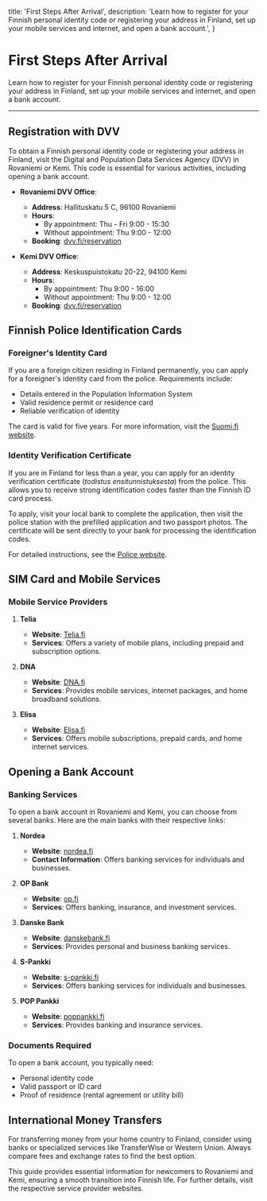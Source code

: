   title: 'First Steps After Arrival',
  description:
    'Learn how to register for your Finnish personal identity code or registering your address in Finland, set up your mobile services and internet, and open a bank account.',
}

# First Steps After Arrival

Learn how to register for your Finnish personal identity code or registering your address in Finland, set up your mobile services and internet, and open a bank account.

---


## Registration with DVV

To obtain a Finnish personal identity code or registering your address in Finland, visit the Digital and Population Data Services Agency (DVV) in Rovaniemi or Kemi. This code is essential for various activities, including opening a bank account.

- **Rovaniemi DVV Office**: 
  - **Address**: Hallituskatu 5 C, 96100 Rovaniemi
  - **Hours**: 
    - By appointment: Thu - Fri 9:00 - 15:30
    - Without appointment: Thu 9:00 - 12:00
  - **Booking**: [dvv.fi/reservation](https://dvv.fi/en/rovaniemi-en)

- **Kemi DVV Office**: 
  - **Address**: Keskuspuistokatu 20-22, 94100 Kemi
  - **Hours**: 
    - By appointment: Thu 9:00 - 16:00
    - Without appointment: Thu 9:00 - 12:00
  - **Booking**: [dvv.fi/reservation](https://dvv.fi/en/kemi-en)


## Finnish Police Identification Cards

### Foreigner's Identity Card

If you are a foreign citizen residing in Finland permanently, you can apply for a foreigner's identity card from the police. Requirements include:

- Details entered in the Population Information System
- Valid residence permit or residence card
- Reliable verification of identity

The card is valid for five years. For more information, visit the [Suomi.fi website](https://www.suomi.fi/services/foreigners-identity-card-poliisi/784cf477-b2b0-4799-8e86-c07a2b7d65b1).

### Identity Verification Certificate

If you are in Finland for less than a year, you can apply for an identity verification certificate (*todistus ensitunnistuksesta*) from the police. This allows you to receive strong identification codes faster than the Finnish ID card process. 

To apply, visit your local bank to complete the application, then visit the police station with the prefilled application and two passport photos. The certificate will be sent directly to your bank for processing the identification codes.

For detailed instructions, see the [Police website](https://poliisi.fi/en/instructions-for-applying-for-identification-for-the-purpose-of-electronic-identification-documents).

## SIM Card and Mobile Services

### Mobile Service Providers

1. **Telia**
   - **Website**: [Telia.fi](https://www.telia.fi)
   - **Services**: Offers a variety of mobile plans, including prepaid and subscription options.

2. **DNA**
   - **Website**: [DNA.fi](https://www.dna.fi)
   - **Services**: Provides mobile services, internet packages, and home broadband solutions.

3. **Elisa**
   - **Website**: [Elisa.fi](https://www.elisa.fi)
   - **Services**: Offers mobile subscriptions, prepaid cards, and home internet services.

## Opening a Bank Account

### Banking Services

To open a bank account in Rovaniemi and Kemi, you can choose from several banks. Here are the main banks with their respective links:

1. **Nordea**
   - **Website**: [nordea.fi](https://www.nordea.fi/en/)
   - **Contact Information**: Offers banking services for individuals and businesses.

2. **OP Bank**
   - **Website**: [op.fi](https://www.op.fi)
   - **Services**: Offers banking, insurance, and investment services.

3. **Danske Bank**
   - **Website**: [danskebank.fi](https://danskebank.fi)
   - **Services**: Provides personal and business banking services.

4. **S-Pankki**
   - **Website**: [s-pankki.fi](https://www.s-pankki.fi/en/)
   - **Services**: Offers banking services for individuals and businesses.

5. **POP Pankki**
   - **Website**: [poppankki.fi](https://www.poppankki.fi/)
   - **Services**: Provides banking and insurance services.

### Documents Required

To open a bank account, you typically need:

- Personal identity code
- Valid passport or ID card
- Proof of residence (rental agreement or utility bill)

## International Money Transfers

For transferring money from your home country to Finland, consider using banks or specialized services like TransferWise or Western Union. Always compare fees and exchange rates to find the best option.

This guide provides essential information for newcomers to Rovaniemi and Kemi, ensuring a smooth transition into Finnish life. For further details, visit the respective service provider websites.